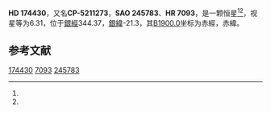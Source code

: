 {{Starbox begin
| name = HD 174430
}}
{{Starbox observe
| epoch = [[J2000.0|J2000.0]]
| constell = {{星座名待查}}<ref name=SIMBAD>{{cite web
 | url=http://simbad.u-strasbg.fr/simbad/sim-id?Ident=HR+7093
 | title =Pulsating variable Star
 | publisher=Centre de Données astronomiques de Strasbourg
 | work=SIMBAD
 | accessdate=2012-07-13}}</ref><ref name=DATA>{{cite web
 | url=http://vizier.u-strasbg.fr/viz-bin/VizieR-5?-out.add=.&-source=5050&-corr=PK=HR&-out.max=9999&HR=7093
 | title=VizieR Detailed Page
 | accessdate=2012-07-13
 | archive-date=2016-03-04
 | archive-url=https://web.archive.org/web/20160304223649/http://vizier.u-strasbg.fr/viz-bin/VizieR-5?-out.add=.&-source=5050&-corr=PK=HR&-out.max=9999&HR=7093
 | dead-url=no
 }}</ref>
| 星官 = 
| ra = {{RA|18|53|12.1}}<ref name=SIMBAD /><ref name=DATA />
| dec = {{DEC|-51|55|52}}<ref name=SIMBAD /><ref name=DATA />
| appmag_v = 6.31<ref name=SIMBAD /><ref name=DATA />
}}
{{Starbox character
| class = B4III<ref name=SIMBAD /><ref name=DATA />
| b-v = -0.09<ref name=SIMBAD /><ref name=DATA />
| u-b = <ref name=SIMBAD /><ref name=DATA />
| r-i = <ref name=SIMBAD /><ref name=DATA />
| variable = 
}}
{{Starbox astrometry
| radial_v = 
| prop_mo_ra = -23
| parallax = 
| p_error = 
}}
{{Starbox catalog
| names =CP-5211273，[[SAO星表|SAO]] 245783，[[HD星表|HD]] 174430，[[HR星表|HR]] 7093}}
{{Starbox reference |Simbad=HR+7093}}
{{Starbox end}}

'''HD 174430'''，又名'''CP-5211273'''，'''SAO 245783'''、'''HR 7093'''，是一颗恒星<ref name=SIMBAD /><ref name=DATA />，视星等为6.31，位于[[銀道座標系|銀經]]344.37，[[銀道座標系|銀緯]]-21.3，其[[B1900.0|B1900.0]]坐标为赤經{{RA|18|45|17.5}}，赤緯{{DEC|-52|-21.3|59}}。

== 参考文献 ==
{{reflist}}

{{star-stub}}

[[Category:HD和HDE天體|174430]]
[[Category:HR天體|7093]]
[[Category:SAO天體|245783]]